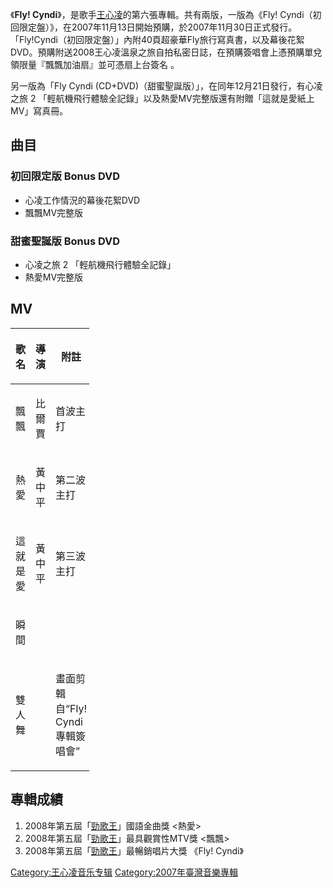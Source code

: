 {{Expand|time=2012-07-15T03:32:05+00:00 }}{{Infobox album <!-- See Wikipedia:WikiProject_Albums -->
| name           = Fly!Cyndi
| type           = 專輯
| artist         = [[王心凌|王心凌]]
| cover          = Fly!Cyndi.jpg
<!-- 未知參數 | background     = orange -->
| released       = 2007年11月30日
| recorded       = 
| genre          = [[流行音樂|流行音樂]]
| length         = 38:57
| label          = [[愛貝克思_(台灣)|愛貝克思]]
| producer       = 
| certification  = 
| chart_position = *1位（[[G-music|G-music]]周榜）
| reviews        = 
| prev_title     = [[Magic_Cyndi|Magic Cyndi]]
| prev_year      = 2007
| next_title     = [[Red_Cyndi|Red Cyndi 2008新歌+精選]]
| next_year      = 2008
| misc           = {{Extra album cover
  | header  = 其他封面
  | type    = 專輯
  | cover   = Fly!Cyndi （甜蜜聖誕版）.jpg
  | caption = 甜蜜聖誕版 CD+DVD
  }}
}}
《'''Fly! Cyndi'''》，是歌手[[王心凌|王心凌]]的第六張專輯。共有兩版，一版為《Fly! Cyndi（初回限定盤）》，在2007年11月13日開始預購，於2007年11月30日正式發行。「Fly!Cyndi（初回限定盤）」內附40頁超豪華Fly旅行寫真書，以及幕後花絮DVD。預購附送2008王心凌溫泉之旅自拍私密日誌，在預購簽唱會上憑預購單兌領限量『飄飄加油扇』並可憑扇上台簽名 。

另一版為「Fly Cyndi (CD+DVD)（甜蜜聖誕版）」，在同年12月21日發行，有心凌之旅 2 「輕航機飛行體驗全記錄」以及熱愛MV完整版還有附贈「這就是愛紙上MV」寫真冊。

== 曲目 ==
{{Tracklist

| headline = 
| font_size = 100%
| total_length = 38:57

| title1 = 飄飄
| note1 = 
| longnote1 = '''第一主打'''
| music1 = [[曹格|曹格]]
| lyrics1 = 崔惟楷
| arranger1 = [[鄧志明|Martin Tang]]
| producer1 = 
| length1 = 3:24

| title2 = 熱愛
| note2 = 
| longnote2 = '''第二主打'''
| music2 = [[李榮浩|李榮浩]]
| lyrics2 = 廖瑩如
| arranger2 = [[鄧志明|Martin Tang]]
| producer2 = 
| length2 = 3:35

| title3 = 這就是愛
| note3 = 
| longnote3 = '''第三主打'''
| music3 =  [[Tank|Tank]] 
| lyrics3 =  Midori
| arranger3 = 涂惠源
| producer3 = 
| length3 = 3:59

| title4 = 瞬間
| note4 = 
| longnote4 = 
| music4 = [[柯貴民|柯貴民]]
| lyrics4 = 廖瑩如
| arranger4 = 黃雨勳
| producer4 = 
| length4 = 4:24

| title5 = 雙人舞
| note5 = 
| longnote5 = 
| music5 = [[王心凌|王心凌]]
| lyrics5 = [[林白|林白]]
| arranger5 = 金木義則
| producer5 = 
| length5 = 3:46

| title6 = 日落前七分鐘
| note6 = 
| longnote6 = 
| music6 = 古皓／旺旺
| lyrics6 = 蕭旭甫／古皓
| arranger6 = [[鄧志明|Martin Tang]]
| producer6 = 
| length6 = 3:55

| title7 = 幸福神偷
| note7 = 
| longnote7 = 
| music7 = [[小安|小安]]
| lyrics7 =馬嵩惟
| arranger7 = 奥斯卡
| producer7 = 
| length7 = 3:20

| title8 = 還是好朋友
| note8 = 
| longnote8 = 原曲為<br>[[Monday_Kiz|Monday Kiz]] <無數次的呼喚><br>[[Gavy_NJ|Gavy NJ]] <Happiness>
| music8 = Min Myeong Gi
| lyrics8 = 陳彥輔
| arranger8 = 涂惠源
| producer8 = 
| length8 = 3:44

| title9 = 泡泡糖
| note9 = 
| longnote9 = 原曲為 <MALGWALRYANGI>
| music9 = KIM SE-JIN
| lyrics9 = 馬嵩惟
| arranger9 = 奥斯卡
| producer9 = 
| length9 = 3:36

| title10 = 睜開眼
| note10 = 
| longnote10 = 
| music10 = 饒善強
| lyrics10 = [[易桀齊|易桀齊]]
| arranger10 = 饒善強
| producer10 = 
| length10 = 5:14
}}

=== 初回限定版 Bonus DVD ===
*心凌工作情況的幕後花絮DVD
*飄飄MV完整版

=== 甜蜜聖誕版 Bonus DVD ===
*心凌之旅 2 「輕航機飛行體驗全記錄」
*熱愛MV完整版

==MV==
{| class="wikitable plainrowheaders" width=50%
|-
! scope="col" width=10%| 歌名
! scope="col" width=10%| 導演
! scope="col" width=30%| 附註
|-
|飄飄 ||比爾賈||首波主打
|-
|熱愛||黃中平||第二波主打
|-
|這就是愛||黃中平||第三波主打
|-
|瞬間 || ||
|-
|雙人舞 || ||畫面剪輯自“Fly! Cyndi 專輯簽唱會”
|}

==專輯成績==
#2008年第五屆「[[勁歌王金曲金榜|勁歌王]]」國語金曲獎 <熱愛>
#2008年第五屆「[[勁歌王金曲金榜|勁歌王]]」最具觀賞性MTV獎 <飄飄>
#2008年第五屆「[[勁歌王金曲金榜|勁歌王]]」最暢銷唱片大獎 《Fly! Cyndi》

{{王心凌}}

[[Category:王心凌音乐专辑|Category:王心凌音乐专辑]]
[[Category:2007年臺灣音樂專輯|Category:2007年臺灣音樂專輯]]